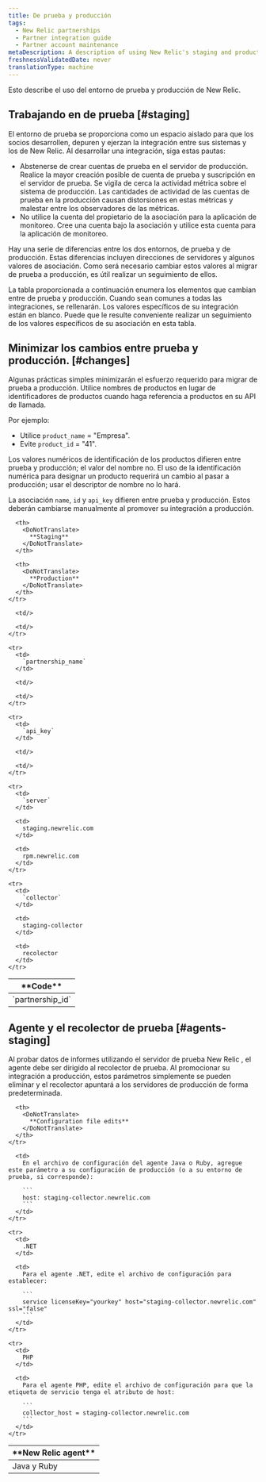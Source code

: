 ```yaml
---
title: De prueba y producción
tags:
  - New Relic partnerships
  - Partner integration guide
  - Partner account maintenance
metaDescription: A description of using New Relic's staging and production environments for partners.
freshnessValidatedDate: never
translationType: machine
---
```


Esto describe el uso del entorno de prueba y producción de New Relic.

## Trabajando en de prueba [#staging]

El entorno de prueba se proporciona como un espacio aislado para que los socios desarrollen, depuren y ejerzan la integración entre sus sistemas y los de New Relic. Al desarrollar una integración, siga estas pautas:

* Abstenerse de crear cuentas de prueba en el servidor de producción. Realice la mayor creación posible de cuenta de prueba y suscripción en el servidor de prueba. Se vigila de cerca la actividad métrica sobre el sistema de producción. Las cantidades de actividad de las cuentas de prueba en la producción causan distorsiones en estas métricas y malestar entre los observadores de las métricas.
* No utilice la cuenta del propietario de la asociación para la aplicación de monitoreo. Cree una cuenta bajo la asociación y utilice esta cuenta para la aplicación de monitoreo.

Hay una serie de diferencias entre los dos entornos, de prueba y de producción. Estas diferencias incluyen direcciones de servidores y algunos valores de asociación. Como será necesario cambiar estos valores al migrar de prueba a producción, es útil realizar un seguimiento de ellos.

La tabla proporcionada a continuación enumera los elementos que cambian entre de prueba y producción. Cuando sean comunes a todas las integraciones, se rellenarán. Los valores específicos de su integración están en blanco. Puede que le resulte conveniente realizar un seguimiento de los valores específicos de su asociación en esta tabla.

## Minimizar los cambios entre prueba y producción. [#changes]

Algunas prácticas simples minimizarán el esfuerzo requerido para migrar de prueba a producción. Utilice nombres de productos en lugar de identificadores de productos cuando haga referencia a productos en su API de llamada.

Por ejemplo:

* Utilice `product_name` = "Empresa".
* Evite `product_id` = "41".

Los valores numéricos de identificación de los productos difieren entre prueba y producción; el valor del nombre no. El uso de la identificación numérica para designar un producto requerirá un cambio al pasar a producción; usar el descriptor de nombre no lo hará.

La asociación `name`, `id` y `api_key` difieren entre prueba y producción. Estos deberán cambiarse manualmente al promover su integración a producción.

<table>
  <thead>
    <tr>
      <th>
        <DoNotTranslate>
          **Code**
        </DoNotTranslate>
      </th>

      <th>
        <DoNotTranslate>
          **Staging**
        </DoNotTranslate>
      </th>

      <th>
        <DoNotTranslate>
          **Production**
        </DoNotTranslate>
      </th>
    </tr>
  </thead>

  <tbody>
    <tr>
      <td>
        `partnership_id`
      </td>

      <td/>

      <td/>
    </tr>

    <tr>
      <td>
        `partnership_name`
      </td>

      <td/>

      <td/>
    </tr>

    <tr>
      <td>
        `api_key`
      </td>

      <td/>

      <td/>
    </tr>

    <tr>
      <td>
        `server`
      </td>

      <td>
        staging.newrelic.com
      </td>

      <td>
        rpm.newrelic.com
      </td>
    </tr>

    <tr>
      <td>
        `collector`
      </td>

      <td>
        staging-collector
      </td>

      <td>
        recolector
      </td>
    </tr>
  </tbody>
</table>

## Agente y el recolector de prueba [#agents-staging]

Al probar datos de informes utilizando el servidor de prueba New Relic , el agente debe ser dirigido al recolector de prueba. Al promocionar su integración a producción, estos parámetros simplemente se pueden eliminar y el recolector apuntará a los servidores de producción de forma predeterminada.

<table>
  <thead>
    <tr>
      <th width={150}>
        <DoNotTranslate>
          **New Relic agent**
        </DoNotTranslate>
      </th>

      <th>
        <DoNotTranslate>
          **Configuration file edits**
        </DoNotTranslate>
      </th>
    </tr>
  </thead>

  <tbody>
    <tr>
      <td>
        Java y Ruby
      </td>

      <td>
        En el archivo de configuración del agente Java o Ruby, agregue este parámetro a su configuración de producción (o a su entorno de prueba, si corresponde):

        ```
        host: staging-collector.newrelic.com
        ```
      </td>
    </tr>

    <tr>
      <td>
        .NET
      </td>

      <td>
        Para el agente .NET, edite el archivo de configuración para establecer:

        ```
        service licenseKey="yourkey" host="staging-collector.newrelic.com" ssl="false"
        ```
      </td>
    </tr>

    <tr>
      <td>
        PHP
      </td>

      <td>
        Para el agente PHP, edite el archivo de configuración para que la etiqueta de servicio tenga el atributo de host:

        ```
        collector_host = staging-collector.newrelic.com
        ```
      </td>
    </tr>
  </tbody>

  <tbody/>
</table>